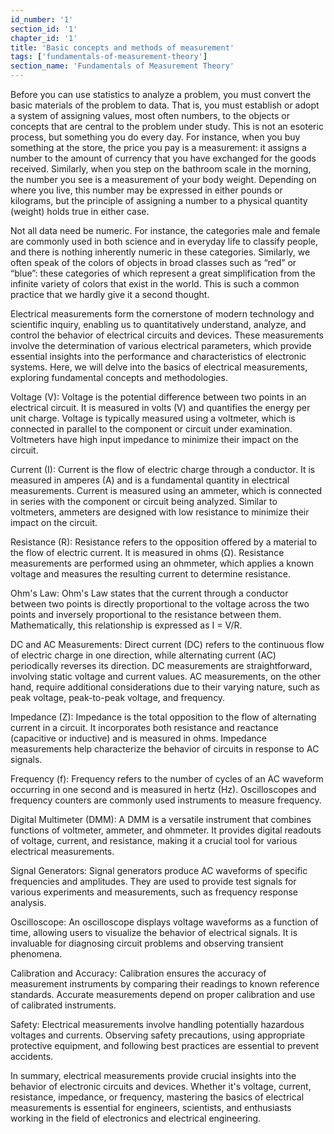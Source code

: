 ```yaml
---
id_number: '1'
section_id: '1'
chapter_id: '1'
title: 'Basic concepts and methods of measurement'
tags: ['fundamentals-of-measurement-theory']
section_name: 'Fundamentals of Measurement Theory'
---
```


Before you can use statistics to analyze a problem, you must convert the basic materials of the problem to data. That is, you must establish or adopt a system of assigning values, most often numbers, to the objects or concepts that are central to the problem under study. This is not an esoteric process, but something you do every day. For instance, when you buy something at the store, the price you pay is a measurement: it assigns a number to the amount of currency that you have exchanged for the goods received. Similarly, when you step on the bathroom scale in the morning, the number you see is a measurement of your body weight. Depending on where you live, this number may be expressed in either pounds or kilograms, but the principle of assigning a number to a physical quantity (weight) holds true in either case.

Not all data need be numeric. For instance, the categories male and female are commonly used in both science and in everyday life to classify people, and there is nothing inherently numeric in these categories. Similarly, we often speak of the colors of objects in broad classes such as “red” or “blue”: these categories of which represent a great simplification from the infinite variety of colors that exist in the world. This is such a common practice that we hardly give it a second thought.

Electrical measurements form the cornerstone of modern technology and scientific inquiry, enabling us to quantitatively understand, analyze, and control the behavior of electrical circuits and devices. These measurements involve the determination of various electrical parameters, which provide essential insights into the performance and characteristics of electronic systems. Here, we will delve into the basics of electrical measurements, exploring fundamental concepts and methodologies.

Voltage (V): Voltage is the potential difference between two points in an electrical circuit. It is measured in volts (V) and quantifies the energy per unit charge. Voltage is typically measured using a voltmeter, which is connected in parallel to the component or circuit under examination. Voltmeters have high input impedance to minimize their impact on the circuit.

Current (I): Current is the flow of electric charge through a conductor. It is measured in amperes (A) and is a fundamental quantity in electrical measurements. Current is measured using an ammeter, which is connected in series with the component or circuit being analyzed. Similar to voltmeters, ammeters are designed with low resistance to minimize their impact on the circuit.

Resistance (R): Resistance refers to the opposition offered by a material to the flow of electric current. It is measured in ohms (Ω). Resistance measurements are performed using an ohmmeter, which applies a known voltage and measures the resulting current to determine resistance.

Ohm's Law: Ohm's Law states that the current through a conductor between two points is directly proportional to the voltage across the two points and inversely proportional to the resistance between them. Mathematically, this relationship is expressed as I = V/R.

DC and AC Measurements: Direct current (DC) refers to the continuous flow of electric charge in one direction, while alternating current (AC) periodically reverses its direction. DC measurements are straightforward, involving static voltage and current values. AC measurements, on the other hand, require additional considerations due to their varying nature, such as peak voltage, peak-to-peak voltage, and frequency.

Impedance (Z): Impedance is the total opposition to the flow of alternating current in a circuit. It incorporates both resistance and reactance (capacitive or inductive) and is measured in ohms. Impedance measurements help characterize the behavior of circuits in response to AC signals.

Frequency (f): Frequency refers to the number of cycles of an AC waveform occurring in one second and is measured in hertz (Hz). Oscilloscopes and frequency counters are commonly used instruments to measure frequency.

Digital Multimeter (DMM): A DMM is a versatile instrument that combines functions of voltmeter, ammeter, and ohmmeter. It provides digital readouts of voltage, current, and resistance, making it a crucial tool for various electrical measurements.

Signal Generators: Signal generators produce AC waveforms of specific frequencies and amplitudes. They are used to provide test signals for various experiments and measurements, such as frequency response analysis.

Oscilloscope: An oscilloscope displays voltage waveforms as a function of time, allowing users to visualize the behavior of electrical signals. It is invaluable for diagnosing circuit problems and observing transient phenomena.

Calibration and Accuracy: Calibration ensures the accuracy of measurement instruments by comparing their readings to known reference standards. Accurate measurements depend on proper calibration and use of calibrated instruments.

Safety: Electrical measurements involve handling potentially hazardous voltages and currents. Observing safety precautions, using appropriate protective equipment, and following best practices are essential to prevent accidents.

In summary, electrical measurements provide crucial insights into the behavior of electronic circuits and devices. Whether it's voltage, current, resistance, impedance, or frequency, mastering the basics of electrical measurements is essential for engineers, scientists, and enthusiasts working in the field of electronics and electrical engineering.
